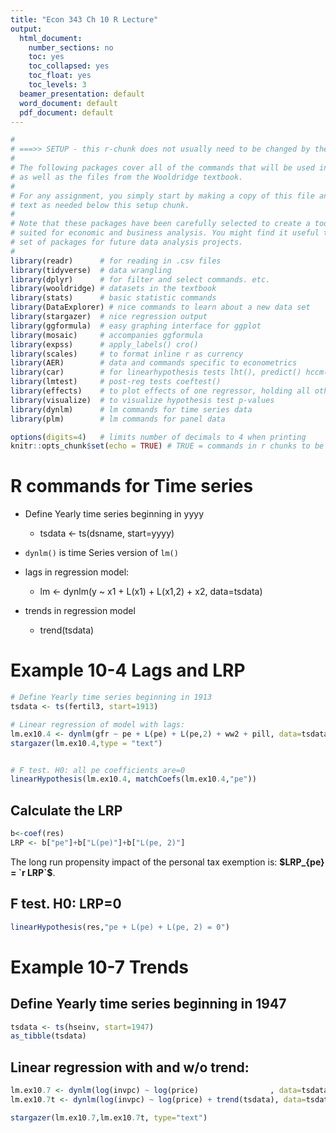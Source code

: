 ```yaml
---
title: "Econ 343 Ch 10 R Lecture"
output:
  html_document:
    number_sections: no
    toc: yes
    toc_collapsed: yes
    toc_float: yes
    toc_levels: 3
  beamer_presentation: default
  word_document: default
  pdf_document: default
---
```


```r
#
# ===>> SETUP - this r-chunk does not usually need to be changed by the student.
#
# The following packages cover all of the commands that will be used in this class,
# as well as the files from the Wooldridge textbook.
# 
# For any assignment, you simply start by making a copy of this file and add the R chunks and
# text as needed below this setup chunk. 
#
# Note that these packages have been carefully selected to create a toolkit that is ideally
# suited for economic and business analysis. You might find it useful to keep this template and
# set of packages for future data analysis projects.
#
library(readr)      # for reading in .csv files
library(tidyverse)  # data wrangling
library(dplyr)      # for filter and select commands. etc.
library(wooldridge) # datasets in the textbook
library(stats)      # basic statistic commands
library(DataExplorer) # nice commands to learn about a new data set
library(stargazer)  # nice regression output
library(ggformula)  # easy graphing interface for ggplot
library(mosaic)     # accompanies ggformula
library(expss)      # apply_labels() cro()
library(scales)     # to format inline r as currency
library(AER)        # data and commands specific to econometrics
library(car)        # for linearhypothesis tests lht(), predict() hccm() heterosced.
library(lmtest)     # post-reg tests coeftest()
library(effects)    # to plot effects of one regressor, holding all others constant
library(visualize)  # to visualize hypothesis test p-values
library(dynlm)      # lm commands for time series data
library(plm)        # lm commands for panel data

options(digits=4)   # limits number of decimals to 4 when printing
knitr::opts_chunk$set(echo = TRUE) # TRUE = commands in r chunks to be echoed in outfile
```

# R commands for Time series

- Define Yearly time series beginning in yyyy
  - tsdata <- ts(dsname, start=yyyy)
  
- `dynlm()` is time Series version of `lm()`
  
- lags in regression model:

  - lm <- dynlm(y ~ x1 + L(x1) + L(x1,2) + x2, data=tsdata)
  
- trends in regression model
  - trend(tsdata)


# Example 10-4 Lags and LRP

```r

# Define Yearly time series beginning in 1913
tsdata <- ts(fertil3, start=1913)

# Linear regression of model with lags:
lm.ex10.4 <- dynlm(gfr ~ pe + L(pe) + L(pe,2) + ww2 + pill, data=tsdata)
stargazer(lm.ex10.4,type = "text")


# F test. H0: all pe coefficients are=0
linearHypothesis(lm.ex10.4, matchCoefs(lm.ex10.4,"pe"))

```


## Calculate the LRP

```r
b<-coef(res)
LRP <- b["pe"]+b["L(pe)"]+b["L(pe, 2)"]
```

The long run propensity impact of the personal tax exemption is: 
**$LRP_{pe} = `r LRP`$**.


## F test. H0: LRP=0
```r
linearHypothesis(res,"pe + L(pe) + L(pe, 2) = 0")
```



# Example 10-7 Trends

## Define Yearly time series beginning in 1947
```r
tsdata <- ts(hseinv, start=1947)
as_tibble(tsdata)
```


## Linear regression with and w/o trend:
```r
lm.ex10.7 <- dynlm(log(invpc) ~ log(price)                , data=tsdata)
lm.ex10.7t <- dynlm(log(invpc) ~ log(price) + trend(tsdata), data=tsdata)

stargazer(lm.ex10.7,lm.ex10.7t, type="text")
```


